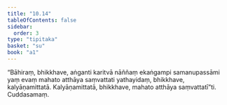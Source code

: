 ```yaml
---
title: "10.14"
tableOfContents: false
sidebar:
  order: 3
type: "tipitaka"
basket: "su"
book: "a1"
---
```



<DynamicBreadcrumb />

<Division number="111" book="a1" bookNo="15" page="17">

<Paragraph number="217" book="a1">
“Bāhiraṃ, bhikkhave, aṅganti karitvā nāññaṃ ekaṅgampi samanupassāmi yaṃ evaṃ mahato atthāya saṃvattati yathayidaṃ, bhikkhave, kalyāṇamittatā. Kalyāṇamittatā, bhikkhave, mahato atthāya saṃvattatī”ti.

</Paragraph>
</Division>

<Paragraph number="218" type="center" book="a1">
Cuddasamaṃ.
</Paragraph>